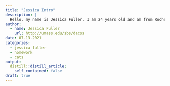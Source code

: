 ```yaml
---
title: "Jessica Intro"
description: |
  Hello, my name is Jessica Fuller. I am 24 years old and am from Rochester, MA. I am a huge animal lover and have 3 cats and 2 dogs. I'm also an avid sports fan and enjoying working out and staying active. I am pursuing my master's degree in data analytics because I hope to enter the data science field, and I would like to expand my programming and analytics skills. 
author:
  - name: Jessica Fuller
    url: http://umass.edu/sbs/dacss
date: 07-13-2021
categories:
  - jessica fuller
  - homework
  - cats
output:
  distill::distill_article:
    self_contained: false
draft: true
---
```





